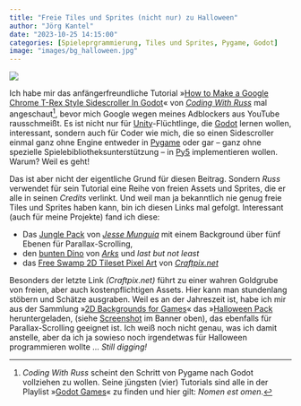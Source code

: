 ```yaml
---
title: "Freie Tiles und Sprites (nicht nur) zu Halloween"
author: "Jörg Kantel"
date: "2023-10-25 14:15:00"
categories: [Spieleprgrammierung, Tiles und Sprites, Pygame, Godot]
image: "images/bg_halloween.jpg"
---
```


[![](images/bg_halloween-b.jpg)](https://img.itch.zone/aW1hZ2UvMzIxNzEzLzE1ODg3MTIuanBn/original/wMTaXM.jpg)

Ich habe mir das anfängerfreundliche Tutorial »[How to Make a Google Chrome T-Rex Style Sidescroller In Godot](https://www.youtube.com/watch?v=nKBhz6oJYsc)« von *[Coding With Russ](https://www.youtube.com/@CodingWithRuss)* mal angeschaut[^1], bevor mich Google wegen meines Adblockers aus YouTube rausschmeißt. Es ist nicht nur für [Unity](http://cognitiones.kantel-chaos-team.de/multimedia/spieleprogrammierung/unity.html)-Flüchtlinge, die [Godot](http://cognitiones.kantel-chaos-team.de/multimedia/spieleprogrammierung/godot.html) lernen wollen, interessant, sondern auch für Coder wie mich, die so einen Sidescroller einmal ganz ohne Engine entweder in [Pygame](http://cognitiones.kantel-chaos-team.de/multimedia/spieleprogrammierung/pygame.html) oder gar -- ganz ohne spezielle Spielebibliotheksunterstützung -- in [Py5](http://cognitiones.kantel-chaos-team.de/programmierung/creativecoding/processing/py5.html) implementieren wollen. Warum? Weil es geht!

[^1]: *Coding With Russ* scheint den Schritt von Pygame nach Godot vollziehen zu wollen. Seine jüngsten (vier) Tutorials sind alle in der Playlist »[Godot Games](https://www.youtube.com/playlist?list=PLjcN1EyupaQn-CUUjB37HyLtrCq-dd1hB)« zu finden und hier gilt: *Nomen est omen*.

Das ist aber nicht der eigentliche Grund für diesen Beitrag. Sondern *Russ* verwendet für sein Tutorial eine Reihe von freien Assets und Sprites, die er alle in seinen *Credits* verlinkt. Und weil man ja bekanntlich nie genug freie Tiles und Sprites haben kann, bin ich diesen Links mal gefolgt. Interessant (auch für meine Projekte) fand ich diese:

- Das [Jungle Pack](https://jesse-m.itch.io/jungle-pack) von *[Jesse Munguia](https://jesse-m.itch.io/)* mit einem Background über fünf Ebenen für Parallax-Scrolling,
- den [bunten Dino](https://arks.itch.io/dino-characters) von *[Arks](https://arks.itch.io/)* und *last but not least*
- das [Free Swamp 2D Tileset Pixel Art](https://free-game-assets.itch.io/free-swamp-2d-tileset-pixel-art) von *[Craftpix.net](https://free-game-assets.itch.io/)*

Besonders der letzte Link *(Craftpix.net)* führt zu einer wahren Goldgrube von freien, aber auch kostenpflichtigen Assets. Hier kann man stundenlang stöbern und Schätze ausgraben. Weil es an der Jahreszeit ist, habe ich mir aus der Sammlung »[2D Backgrounds for Games](https://itch.io/c/302894/2d-backgrounds-for-games)« das »[Halloween Pack](https://itch.io/queue/c/302894/2d-backgrounds-for-games?game_id=321713) heruntergeladen, (siehe [Screenshot](https://img.itch.zone/aW1hZ2UvMzIxNzEzLzE1ODg3MTIuanBn/original/wMTaXM.jpg) im Banner oben), das ebenfalls für Parallax-Scrolling geeignet ist. Ich weiß noch nicht genau, was ich damit anstelle, aber da ich ja sowieso noch irgendetwas für Halloween programmieren wollte&nbsp;… *Still digging!* 